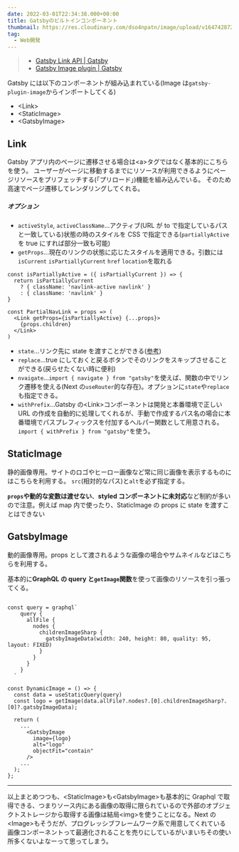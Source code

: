 ```yaml
---
date: 2022-03-01T22:34:38.000+00:00
title: Gatsbyのビルトインコンポーネント
thumbnail: https://res.cloudinary.com/dso4npatn/image/upload/v1647428725/media/blog/thumbnail/gatsby_ghgekz.png
tag:
  - Web開発
---
```


> - [Gatsby Link API \| Gatsby](https://www.gatsbyjs.com/docs/reference/built-in-components/gatsby-link/)
> - [Gatsby Image plugin \| Gatsby](https://www.gatsbyjs.com/docs/reference/built-in-components/gatsby-plugin-image/)

Gatsby には以下のコンポーネントが組み込まれている(Image は`gatsby-plugin-image`からインポートしてくる)

- <Link\>
- <StaticImage\>
- <GatsbyImage\>

## Link

Gatsby アプリ内のページに遷移させる場合は<a\>タグではなく基本的にこちらを使う。
ユーザーがページに移動するまでにリソースが利用できるようにページリソースをプリフェッチする(「プリロード」)機能を組み込んでいる。
そのため高速でページ遷移してレンダリングしてくれる。

##### オプション

- `activeStyle`, `activeClassName`...アクティブ(URL が to で指定しているパスと一致している)状態の時のスタイルを CSS で指定できる(`partiallyActive`を true にすれば部分一致も可能)
- `getProps`...現在のリンクの状態に応じたスタイルを適用できる。引数には`isCurrent` `isPartiallyCurrent` `href` `location`を取れる

```tsx:getPropsの使い方
const isPartiallyActive = ({ isPartiallyCurrent }) => {
  return isPartiallyCurrent
    ? { className: 'navlink-active navlink' }
    : { className: 'navlink' }
}

const PartialNavLink = props => (
  <Link getProps={isPartiallyActive} {...props}>
    {props.children}
  </Link>
)
```

- `state`...リンク先に state を渡すことができる([参考](https://www.gatsbyjs.com/docs/reference/built-in-components/gatsby-link/#pass-state-as-props-to-the-linked-page))
- `replace`...true にしておくと戻るボタンでそのリンクをスキップさせることができる(戻らせたくない時に便利)
- `nvaigate`...`import { navigate } from "gatsby"`を使えば、関数の中でリンク遷移を使える(Next の`useRouter`的な存在)。オプションに`state`や`replace`も指定できる。
- `withPrefix`...Gatsby の<Link\>コンポーネントは開発と本番環境で正しい URL の作成を自動的に処理してくれるが、手動で作成するパス名の場合に本番環境でパスプレフィックスを付加するヘルパー関数として用意される。`import { withPrefix } from "gatsby"`を使う。

## StaticImage

静的画像専用。サイトのロゴやヒーロー画像など常に同じ画像を表示するものにはこちらを利用する。
`src`(相対的なパス)と`alt`を必ず指定する。

**`props`や動的な変数は渡せない**、**styled コンポーネントに未対応**など制約が多いので注意。例えば map 内で使ったり、StaticImage の props に state を渡すことはできない

## GatsbyImage

動的画像専用。props として渡されるような画像の場合やサムネイルなどはこちらを利用する。

基本的に**GraphQL の query と`getImage`関数**を使って画像のリソースを引っ張ってくる。

```tsx:GatsbyImageの使用例

const query = graphql`
    query {
      allFile {
        nodes {
          childrenImageSharp {
            gatsbyImageData(width: 240, height: 80, quality: 95, layout: FIXED)
          }
        }
      }
    }
  `

const DynamicImage = () => {
  const data = useStaticQuery(query)
  const logo = getImage(data.allFile?.nodes?.[0].childrenImageSharp?.[0]?.gatsbyImageData);

  return (
    ...
      <GatsbyImage
        image={logo}
        alt="logo"
        objectFit="contain"
      />
    ...
  );
};
```

---

以上まとめつつも、<StaticImage\>も<GatsbyImage\>も基本的に Graphql で取得できる、つまりソース内にある画像の取得に限られているので外部のオブジェクトストレージから取得する画像は結局<img\>を使うことになる。Next の<Image\>もそうだが、プログレッシブフレームワーク系で用意してくれている画像コンポーネントって最適化されることを売りにしているがいまいちその使い所多くないよなーって思ってしまう。
